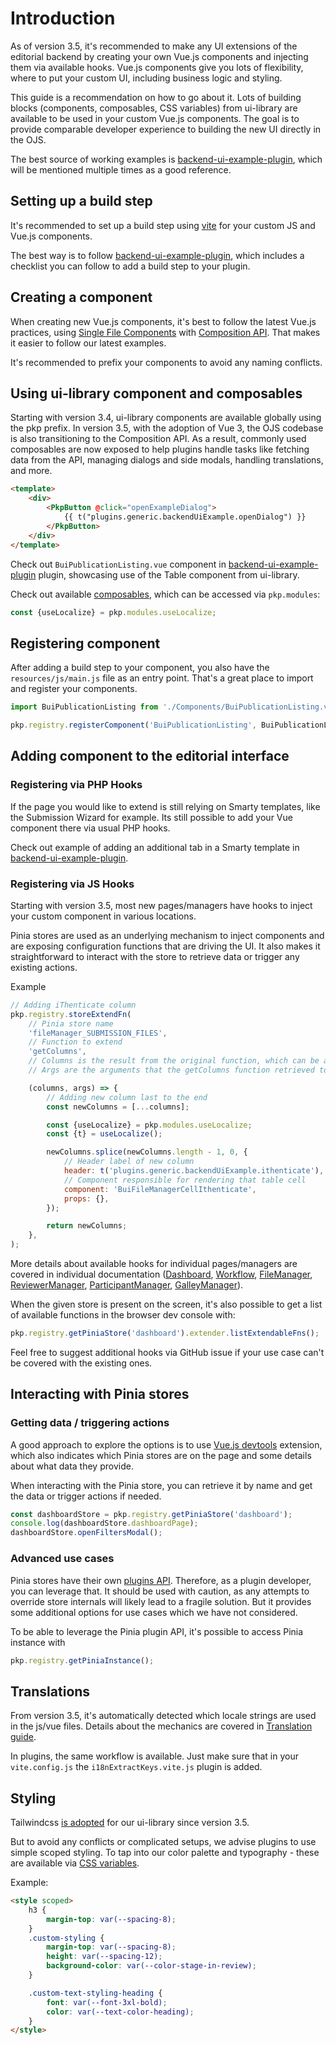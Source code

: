 
<Meta title="Guide/Plugins" />

# Introduction

As of version 3.5, it's recommended to make any UI extensions of the editorial backend by creating your own Vue.js components and injecting them via available hooks. Vue.js components give you lots of flexibility, where to put your custom UI, including business logic and styling.

This guide is a recommendation on how to go about it. Lots of building blocks (components, composables, CSS variables) from ui-library are available to be used in your custom Vue.js components. The goal is to provide comparable developer experience to building the new UI directly in the OJS.

The best source of working examples is [backend-ui-example-plugin](https://github.com/jardakotesovec/backend-ui-example-plugin?), which will be mentioned multiple times as a good reference.

## Setting up a build step

It's recommended to set up a build step using [vite](https://vite.dev) for your custom JS and Vue.js components.

The best way is to follow [backend-ui-example-plugin](https://github.com/jardakotesovec/backend-ui-example-plugin?tab=readme-ov-file#check-list-to-set-up-build-step-in-your-plugin), which includes a checklist you can follow to add a build step to your plugin.

## Creating a component

When creating new Vue.js components, it's best to follow the latest Vue.js practices, using [Single File Components](https://vuejs.org/guide/introduction.html#single-file-components) with [Composition API](https://vuejs.org/guide/introduction.html#composition-api). That makes it easier to follow our latest examples.

It's recommended to prefix your components to avoid any naming conflicts.

## Using ui-library component and composables

Starting with version 3.4, ui-library components are available globally using the pkp prefix. In version 3.5, with the adoption of Vue 3, the OJS codebase is also transitioning to the Composition API. As a result, commonly used composables are now exposed to help plugins handle tasks like fetching data from the API, managing dialogs and side modals, handling translations, and more.

```html
<template>
	<div>
		<PkpButton @click="openExampleDialog">
			{{ t("plugins.generic.backendUiExample.openDialog") }}
		</PkpButton>
	</div>
</template>
```

Check out `BuiPublicationListing.vue` component in [backend-ui-example-plugin](https://github.com/jardakotesovec/backend-ui-example-plugin) plugin, showcasing use of the Table component from ui-library.

Check out available [composables](../?path=/docs/composables-usefetch--docs), which can be accessed via `pkp.modules`:

```js
const {useLocalize} = pkp.modules.useLocalize;
```

## Registering component

After adding a build step to your component, you also have the `resources/js/main.js` file as an entry point. That's a great place to import and register your components.

```js
import BuiPublicationListing from './Components/BuiPublicationListing.vue';

pkp.registry.registerComponent('BuiPublicationListing', BuiPublicationListing);
```

## Adding component to the editorial interface

### Registering via PHP Hooks

If the page you would like to extend is still relying on Smarty templates, like the Submission Wizard for example. Its still possible to add your Vue component there via usual PHP hooks.

Check out example of adding an additional tab in a Smarty template in [backend-ui-example-plugin](https://github.com/jardakotesovec/backend-ui-example-plugin).

### Registering via JS Hooks

Starting with version 3.5, most new pages/managers have hooks to inject your custom component in various locations.

Pinia stores are used as an underlying mechanism to inject components and are exposing configuration functions that are driving the UI. It also makes it straightforward to interact with the store to retrieve data or trigger any existing actions.

Example

```js
// Adding iThenticate column
pkp.registry.storeExtendFn(
	// Pinia store name
	'fileManager_SUBMISSION_FILES',
	// Function to extend
	'getColumns',
	// Columns is the result from the original function, which can be adjusted
	// Args are the arguments that the getColumns function retrieved to calculate the columns

	(columns, args) => {
		// Adding new column last to the end
		const newColumns = [...columns];

		const {useLocalize} = pkp.modules.useLocalize;
		const {t} = useLocalize();

		newColumns.splice(newColumns.length - 1, 0, {
			// Header label of new column
			header: t('plugins.generic.backendUiExample.ithenticate'),
			// Component responsible for rendering that table cell
			component: 'BuiFileManagerCellIthenticate',
			props: {},
		});

		return newColumns;
	},
);
```

More details about available hooks for individual pages/managers are covered in individual documentation ([Dashboard](../?path=/docs/pages-dashboard--docs), [Workflow](../?path=/docs/pages-workflow--docs), [FileManager](../?path=/docs/managers-filemanager--docs), [ReviewerManager](../?path=/docs/managers-reviewermanager--docs), [ParticipantManager](../?path=/docs/managers-participantmanager--docs), [GalleyManager](../?path=/docs/managers-galleymanager--docs)).

When the given store is present on the screen, it's also possible to get a list of available functions in the browser dev console with:

```js
pkp.registry.getPiniaStore('dashboard').extender.listExtendableFns();
```

Feel free to suggest additional hooks via GitHub issue if your use case can't be covered with the existing ones.

## Interacting with Pinia stores

### Getting data / triggering actions

A good approach to explore the options is to use [Vue.js devtools](https://chromewebstore.google.com/detail/vuejs-devtools/nhdogjmejiglipccpnnnanhbledajbpd?hl=en&pli=1) extension, which also indicates which Pinia stores are on the page and some details about what data they provide.

When interacting with the Pinia store, you can retrieve it by name and get the data or trigger actions if needed.

```js
const dashboardStore = pkp.registry.getPiniaStore('dashboard');
console.log(dashboardStore.dashboardPage);
dashboardStore.openFiltersModal();
```

### Advanced use cases

Pinia stores have their own [plugins API](https://pinia.vuejs.org/core-concepts/plugins.html). Therefore, as a plugin developer, you can leverage that. It should be used with caution, as any attempts to override store internals will likely lead to a fragile solution. But it provides some additional options for use cases which we have not considered.

To be able to leverage the Pinia plugin API, it's possible to access Pinia instance with

```js
pkp.registry.getPiniaInstance();
```

## Translations

From version 3.5, it's automatically detected which locale strings are used in the js/vue files. Details about the mechanics are covered in [Translation guide](../?path=/docs/guide-translation--docs).

In plugins, the same workflow is available. Just make sure that in your `vite.config.js` the `i18nExtractKeys.vite.js` plugin is added.

## Styling

Tailwindcss [is adopted](..?path=/docs/guide-style-introduction--docs) for our ui-library since version 3.5.

But to avoid any conflicts or complicated setups, we advise plugins to use simple scoped styling. To tap into our color palette and typography - these are available via [CSS variables](..?path=/docs/guide-style-css-variables--docs).

Example:

```html
<style scoped>
	h3 {
		margin-top: var(--spacing-8);
	}
	.custom-styling {
		margin-top: var(--spacing-8);
		height: var(--spacing-12);
		background-color: var(--color-stage-in-review);
	}

	.custom-text-styling-heading {
		font: var(--font-3xl-bold);
		color: var(--text-color-heading);
	}
</style>
```
